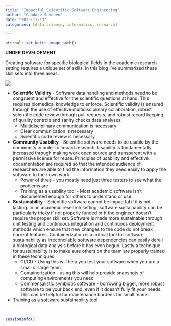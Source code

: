 ```yaml
---
title: "Impactful Scientific Software Engineering"
author: "Candace Savonen"
date: "2023-11-13"
categories: [data science, informatics, research]

---
```


```r
ottrpal::set_knitr_image_path()
```

**UNDER DEVELOPMENT** 

Creating software for specific biological fields in the academic research setting requires a unique set of skills. In this blog I've summarized these skill sets into three areas. 

![](resources/images/swe.png)


- **Scientific Validity** - Software data handling and methods need to be congruent and effective for the scientific questions at hand. This requires biomedical knowledge to enforce. Scientific validity is ensured through the use of effective multidisciplinary collaboration, robust scientific code review through pull requests, and robust record keeping of quality controls and sanity checks data analyses.
  - Multidisciplinary communication is necessary 
  - Clear communication is necessary 
  - Scientific code review is necessary

- **Community Usability** -  Scientific software needs to be usable by the community in order to impact research. Usability is fundamentally increased through making work open source and transparent with a permissive license for reuse. Principles of usability and effective documentation are required so that the intended audience of researchers are able to find the information they need easily to apply the software to their own work.
  - Power of three - you mostly need just three testers to see what the problems are
  - Training as a usability tool - Most academic software isn't documented enough for others to understand or use. 

- **Sustainability** - Scientific software cannot be impactful if it is not lasting. In an academic research setting, software sustainability can be particularly tricky if not properly funded or if the engineer doesn’t require the proper skill set. Software is made more sustainable through unit testing and continuous integration and continuous deployment methods which ensure that new changes to the code do not break current features. Containerization is a critical tool for software sustainability as irreconcilable software dependencies can easily derail a biological data analysis before it has even begun. Lastly a technique for sustainability is to make sure others on the team are properly trained in these techniques. 
  - CI/CD - Using this will help you test your software when you are a small or large team. 
  - Containerization - using this will help provide snapshots of computing environments you need
  - Commensalistic symbiotic software - borrowing bigger, more robust software to be your back end, even if it doesn't fully fit your needs. This can be helpful for maintenance burdens for small teams. 
- Training as a software sustainability tool

<br> 
<script src="https://utteranc.es/client.js"
        repo="cansavvy/cansavvy_blog"
        issue-term="title"
        label="Commenter on blog post"
        theme="boxy-light"
        crossorigin="anonymous"
        async>
</script>

```r
sessionInfo()
```

<!-- Google tag (gtag.js) -->
<script async src="https://www.googletagmanager.com/gtag/js?id=G-WH33677NQV"></script>
<script>
  window.dataLayer = window.dataLayer || [];
  function gtag(){dataLayer.push(arguments);}
  gtag('js', new Date());

  gtag('config', 'G-WH33677NQV');
</script>
